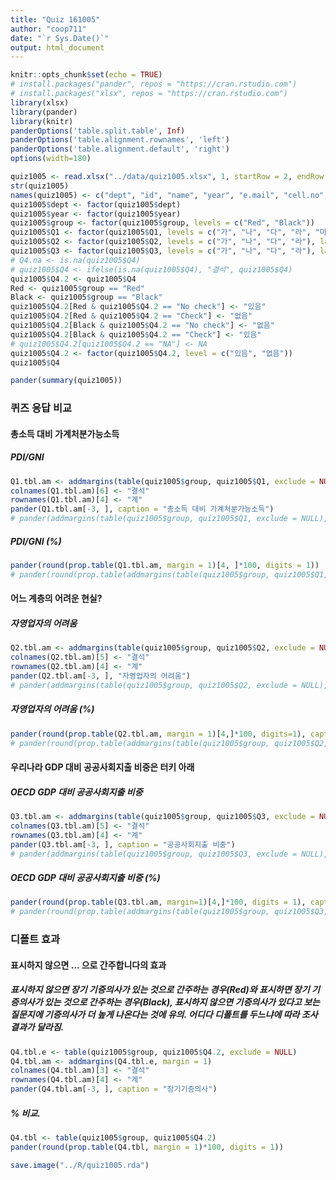 ```yaml
---
title: "Quiz 161005"
author: "coop711"
date: "`r Sys.Date()`"
output: html_document
---
```


```r
knitr::opts_chunk$set(echo = TRUE)
# install.packages("pander", repos = "https://cran.rstudio.com")
# install.packages("xlsx", repos = "https://cran.rstudio.com")
library(xlsx)
library(pander)
library(knitr)
panderOptions('table.split.table', Inf)
panderOptions('table.alignment.rownames', 'left')
panderOptions('table.alignment.default', 'right')
options(width=180)
```

```r
quiz1005 <- read.xlsx("../data/quiz1005.xlsx", 1, startRow = 2, endRow = 102, colIndex = c(3:7, 9:14), colClasses = c(rep("character", 11)), stringsAsFactors=FALSE)
str(quiz1005)
names(quiz1005) <- c("dept", "id", "name", "year", "e.mail", "cell.no", "Q1", "Q2", "Q3", "Q4", "group")
quiz1005$dept <- factor(quiz1005$dept)
quiz1005$year <- factor(quiz1005$year)
quiz1005$group <- factor(quiz1005$group, levels = c("Red", "Black"))
quiz1005$Q1 <- factor(quiz1005$Q1, levels = c("가", "나", "다", "라", "마"), labels = c("90%", "80%", "70%", "60%", "50%"))
quiz1005$Q2 <- factor(quiz1005$Q2, levels = c("가", "나", "다", "라"), labels = c("봉급생활자", "자영업자", "중소기업", "대기업"))
quiz1005$Q3 <- factor(quiz1005$Q3, levels = c("가", "나", "다", "라"), labels = c("우리나라 9.3%", "우리나라 12.8%", "터키 7.4%", "멕시코 9.3%"))
# Q4.na <- is.na(quiz1005$Q4)
# quiz1005$Q4 <- ifelse(is.na(quiz1005$Q4), "결석", quiz1005$Q4)
quiz1005$Q4.2 <- quiz1005$Q4
Red <- quiz1005$group == "Red"
Black <- quiz1005$group == "Black"
quiz1005$Q4.2[Red & quiz1005$Q4.2 == "No check"] <- "있음"
quiz1005$Q4.2[Red & quiz1005$Q4.2 == "Check"] <- "없음"
quiz1005$Q4.2[Black & quiz1005$Q4.2 == "No check"] <- "없음"
quiz1005$Q4.2[Black & quiz1005$Q4.2 == "Check"] <- "있음"
# quiz1005$Q4.2[quiz1005$Q4.2 == "NA"] <- NA
quiz1005$Q4.2 <- factor(quiz1005$Q4.2, level = c("있음", "없음"))
quiz1005$Q4
```

```r
pander(summary(quiz1005))
```

### 퀴즈 응답 비교

#### 총소득 대비 가계처분가능소득

##### PDI/GNI

```r
Q1.tbl.am <- addmargins(table(quiz1005$group, quiz1005$Q1, exclude = NULL), margin = 1)
colnames(Q1.tbl.am)[6] <- "결석"
rownames(Q1.tbl.am)[4] <- "계"
pander(Q1.tbl.am[-3, ], caption = "총소득 대비 가계처분가능소득")
# pander(addmargins(table(quiz1005$group, quiz1005$Q1, exclude = NULL), margin=1))
```

##### PDI/GNI (%)

```r
pander(round(prop.table(Q1.tbl.am, margin = 1)[4, ]*100, digits = 1))
# pander(round(prop.table(addmargins(table(quiz1005$group, quiz1005$Q1, exclude = NULL), margin=1), margin=1)[4,]*100, digits=1))
```

#### 어느 계층의 어려운 현실?

##### 자영업자의 어려움

```r
Q2.tbl.am <- addmargins(table(quiz1005$group, quiz1005$Q2, exclude = NULL), margin = 1)
colnames(Q2.tbl.am)[5] <- "결석"
rownames(Q2.tbl.am)[4] <- "계"
pander(Q2.tbl.am[-3, ], "자영업자의 어려움")
# pander(addmargins(table(quiz1005$group, quiz1005$Q2, exclude = NULL), margin=1))
```

##### 자영업자의 어려움 (%)

```r
pander(round(prop.table(Q2.tbl.am, margin = 1)[4,]*100, digits=1), caption = "자영업자의 어려움")
# pander(round(prop.table(addmargins(table(quiz1005$group, quiz1005$Q2, exclude = NULL), margin=1), margin=1)[4,]*100, digits=1), caption="자영업자의 어려움")
```

#### 우리나라 GDP 대비 공공사회지출 비중은 터키 아래

##### OECD GDP 대비 공공사회지출 비중

```r
Q3.tbl.am <- addmargins(table(quiz1005$group, quiz1005$Q3, exclude = NULL), margin = 1)
colnames(Q3.tbl.am)[5] <- "결석"
rownames(Q3.tbl.am)[4] <- "계"
pander(Q3.tbl.am[-3, ], caption = "공공사회지출 비중")
# pander(addmargins(table(quiz1005$group, quiz1005$Q3, exclude = NULL), margin=1))
```

##### OECD GDP 대비 공공사회지출 비중 (%)

```r
pander(round(prop.table(Q3.tbl.am, margin=1)[4,]*100, digits = 1), caption = "공공사회지출 비중")
# pander(round(prop.table(addmargins(table(quiz1005$group, quiz1005$Q3, exclude = NULL), margin = 1), margin = 1)[4,]*100, digits = 1), caption = "공공사회지출 비중")
```

### 디폴트 효과

#### 표시하지 않으면 ... 으로 간주합니다의 효과

##### 표시하지 않으면 장기 기증의사가 있는 것으로 간주하는 경우(Red)와 표시하면 장기 기증의사가 있는 것으로 간주하는 경우(Black), 표시하지 않으면 기증의사가 있다고 보는 질문지에 기증의사가 더 높게 나온다는 것에 유의. 어디다 디폴트를 두느냐에 따라 조사결과가 달라짐.

```r
Q4.tbl.e <- table(quiz1005$group, quiz1005$Q4.2, exclude = NULL)
Q4.tbl.am <- addmargins(Q4.tbl.e, margin = 1)
colnames(Q4.tbl.am)[3] <- "결석"
rownames(Q4.tbl.am)[4] <- "계"
pander(Q4.tbl.am[-3, ], caption = "장기기증의사")
```

##### % 비교.  

```r
Q4.tbl <- table(quiz1005$group, quiz1005$Q4.2)
pander(round(prop.table(Q4.tbl, margin = 1)*100, digits = 1))
```

```r
save.image("../R/quiz1005.rda")
```